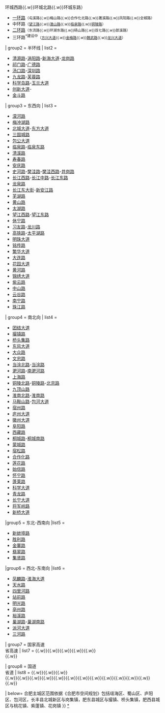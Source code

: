 {{Navbox
| listclass = hlist
| name   = 合肥市主要道路
| title  = [[合肥市道路列表|合肥主城区主要道路]]
| group1 = 环线
| list1 = 
* [[合肥环城路|环城路]]<small>（环城南路{{.w}}环城西路{{.w}}环城北路{{.w}}环城东路）</small>
* [[合肥一环路|一环路]]<small>（屯溪路{{.w}}梅山路{{.w}}合作化北路{{.w}}濉溪路{{.w}}凤阳路{{.w}}全椒路）</small>
* 中环路<small>（[[望江路]]{{.w}}[[潜山路]]{{.w}}[[临泉路]]{{.w}}[[铜陵路]]）</small>
* [[合肥二环路|二环路]]<small>（东流路{{.w}}环湖东路{{.w}}砀山路{{.w}}双七路{{.w}}郎溪路）</small>
* 三环路<sup>*建设中</sup><small>（[[方兴大道]]{{.w}}[[金梅路]]{{.w}}[[魏武路]]{{.w}}[[龙兴大道]]）</small>

| group2 = 半环线
| list2 = 
* [[清源路]]-[[涡阳路]]-[[新海大道]]-[[龙岗路]]
* [[祁门路]]-[[广德路 (合肥)|广德路]]
* [[汤口路]]-[[深圳路 (合肥)|深圳路]]
* [[九龙路 (合肥)|九龙路]]-[[芙蓉路 (合肥)|芙蓉路]]
* [[科学岛路]]-[[玉兰大道]]
* [[创新大道]]-{{中国国道名|330|[[洞合线]]}}
* [[金斗路]]

| group3 = 东西向
| list3 = 
* [[濛河路]]
* [[梅冲湖路]]
* [[北城大道]]-[[东方大道 (合肥)|东方大道]]
* [[三国城路]]
* [[包公大道]]
* [[临泉路]]-[[临泉东路]]
* [[清溪路]]
* [[寿春路]]
* [[安庆路 (合肥)|安庆路]]
* [[史河路]]-[[樊洼路]]-[[樊洼西路]]-[[井岗路]]
* [[长江西路]]-[[长江中路]]-[[长江东路]]
* [[龙泉路]]
* [[长江东大街]]-[[新安江路]]
* [[芜湖路]]
* [[黄山路 (合肥)|黄山路]]
* [[太湖路]]
* [[望江西路]]-[[望江东路]]
* [[休宁路]]
* [[习友路]]-[[龙川路]]
* [[高铁路 (合肥)|高铁路]]-[[太平湖路]]
* [[明珠大道]]
* [[铭传路 (合肥)|铭传路]]
* [[繁华大道]]
* [[大连路 (合肥)|大连路]]
* [[花园大道 (合肥)|花园大道]]
* [[黄河路 (合肥)|黄河路]]
* [[锦绣大道 (合肥)|锦绣大道]]
* [[紫云路 (合肥)|紫云路]]
* [[中山路 (合肥)|中山路]]
* [[云谷路]]
* [[南宁路 (合肥)|南宁路]]
* [[珠江路 (合肥)|珠江路]]

| group4 = 南北向
| list4 =
* [[团结大道]]
* [[撮镇路]]
* [[桥头集路]]
* [[东风大道]]
* [[大众路]]
* [[文忠路]]
* [[当涂北路]]-[[当涂路]]
* [[淝河路]]-[[南淝河路]]
* [[上海路 (合肥)|上海路]]
* [[铜陵北路]]-[[铜陵路]]-[[北京路 (合肥)|北京路]]
* [[九顶山路]]
* [[淮南北路]]-[[淮南路 (合肥)|淮南路]]
* [[马鞍山路 (合肥)|马鞍山路]]-[[包河大道]]
* [[宿州路]]
* [[庐州大道]]
* [[徽州大道]]
* [[阜阳路]]
* [[西藏路 (合肥)|西藏路]]
* [[桐城路]]-[[桐城南路]]
* [[蒙城路]]
* [[宿松路]]
* [[合作化路]]
* [[莲花路 (合肥)|莲花路]]
* [[始信路]]
* [[怀宁路]]
* [[蓬莱路 (合肥)|蓬莱路]]
* [[科学大道 (合肥)|科学大道]]
* [[青龙路 (肥西)|青龙路]]
* [[长宁大道]]
* [[将军岭路]]
* [[新桥大道]]

|group5 = 东北-西南向
|list5 = 
* [[新蚌埠路]]
* [[胜利路 (合肥)|胜利路]]
* [[金寨路]]
* [[翡翠路]]
* [[集贤路 (合肥市)|集贤路]]

|group6 = 西北-东南向
|list6 =
* [[凤麟路]]-[[淮海大道]]
* [[天水路]]
* [[四里河路]]
* [[站前路 (合肥)|站前路]]
* [[明光路]]
* [[亳州路]]
* [[裕溪路]]
* [[巢湖路]]-[[巢湖南路]]
* [[派河大道]]
* [[三河路]]

| group7 = 国家高速<br>省高速
| list7 = {{China Expwy Name|G3}}{{.w}}{{China Expwy Name|G40}}{{.w}}{{China Expwy Name|G42}}{{.w}}{{China Expwy Name|G4001}}{{.w}}{{China Expwy Name|G4212}}{{.w}}{{China Expwy Name|G5011}}<br>{{China Expwy Name|S17|P=安徽}}{{.w}}{{China Expwy Name|S93|P=安徽}}

| group8 = 国道<br>省道
| list8 = {{中国国道名|206|[[威汕线]]}}{{.w}}{{中国国道名|312|[[沪霍线]]}}{{.w}}{{中国国道名|329|[[舟鲁线]]}}{{.w}}{{中国国道名|330|[[洞合线]]}}<br>{{中国省道名|101|[[合相路]]}}{{.w}}{{中国省道名|102|[[合阜路]]}}{{.w}}{{中国省道名|103|[[合黄路]]}}{{.w}}{{中国省道名|104|[[合宣路]]}}{{.w}}{{中国省道名|105|[[合马路]]}}{{.w}}{{中国省道名|227|[[朱长路]]}}{{.w}}{{中国省道名|230|[[蒿紫路]]}}{{.w}}{{中国省道名|236|[[三施路]]}}{{.w}}{{中国省道名|105|[[十龙路]]}}{{.w}}{{中国省道名|326|[[店全路]]}}{{.w}}{{中国省道名|327|[[梁新路]]}}{{.w}}{{中国省道名|329|[[上叶路]]}}{{.w}}{{中国省道名|436|[[合吴路]]}}{{.w}}{{中国省道名|602|[[环巢湖旅游大道]]}}

| below= 合肥主城区范围依据《合肥市空间规划》包括瑶海区、蜀山区、庐阳区、包河区，长丰县北城新区与岗集镇，肥东县城区与撮镇、桥头集镇，肥西县城区与桃花镇、紫蓬镇、花岗镇
}}
<noinclude>
[[category:合肥道路|*]]
</noinclude>